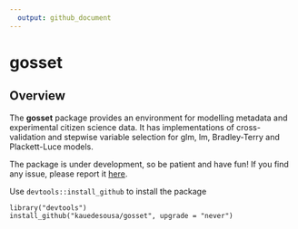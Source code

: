 ```yaml
---
  output: github_document
---
```


# gosset

## Overview

The **gosset** package provides an environment for modelling metadata and experimental citizen science data. It has implementations of cross-validation and stepwise variable selection for glm, lm, Bradley-Terry and Plackett-Luce models. 

The package is under development, so be patient and have fun! If you find any issue, please report it [here](https://github.com/kauedesousa/gosset/issues).

Use `devtools::install_github` to install the package

```
library("devtools")
install_github("kauedesousa/gosset", upgrade = "never")
```